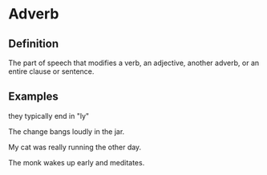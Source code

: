 # Adverb

## Definition

The part of speech that modifies a verb, an adjective, another adverb, or an entire clause or sentence.

## Examples

they typically end in "ly"

The change bangs loudly in the jar.

My cat was really running the other day.

The monk wakes up early and meditates.